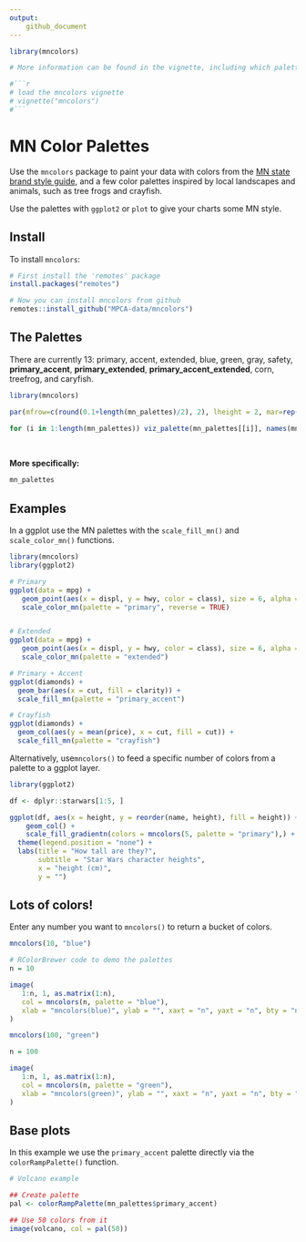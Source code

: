 ```yaml
---
output:
    github_document
---
```


```r
library(mncolors)

# More information can be found in the vignette, including which palettes work best for those with reduced color vision.

#```r
# load the mncolors vignette
# vignette("mncolors")
#```

```

# MN Color Palettes

Use the `mncolors` package to paint your data with colors from the [MN state brand style
guide](https://mn.gov/portal/brand/style-guide/colors/), and a
few color palettes inspired by local landscapes and animals, such as tree frogs and crayfish. 

Use the palettes with `ggplot2` or `plot` to give your charts some MN style.

## Install

To install `mncolors`:

``` r
# First install the 'remotes' package
install.packages("remotes")

# Now you can install mncolors from github
remotes::install_github("MPCA-data/mncolors")

```

## The Palettes

There are currently 13: primary, accent, extended, blue, green, gray, safety, **primary_accent**, **primary_extended**, **primary_accent_extended**, corn, treefrog, and caryfish.

```r
library(mncolors)

par(mfrow=c(round(0.1+length(mn_palettes)/2), 2), lheight = 2, mar=rep(1, 4), adj = 0)

for (i in 1:length(mn_palettes)) viz_palette(mn_palettes[[i]], names(mn_palettes)[i])
```

<br>

**More specifically:**

```r
mn_palettes
```

## Examples

In a ggplot use the MN palettes with the `scale_fill_mn()` and `scale_color_mn()` functions.

```r
library(mncolors)
library(ggplot2)

# Primary
ggplot(data = mpg) +   
   geom_point(aes(x = displ, y = hwy, color = class), size = 6, alpha = 0.7) +
   scale_color_mn(palette = "primary", reverse = TRUE)


# Extended
ggplot(data = mpg) +   
   geom_point(aes(x = displ, y = hwy, color = class), size = 6, alpha = 0.7) +
   scale_color_mn(palette = "extended")

# Primary + Accent
ggplot(diamonds) + 
  geom_bar(aes(x = cut, fill = clarity)) +
  scale_fill_mn(palette = "primary_accent")

# Crayfish
ggplot(diamonds) + 
  geom_col(aes(y = mean(price), x = cut, fill = cut)) +
  scale_fill_mn(palette = "crayfish")

```


Alternatively, use`mncolors()` to feed a specific number of colors from a palette to a ggplot layer.

```r
library(ggplot2)

df <- dplyr::starwars[1:5, ]

ggplot(df, aes(x = height, y = reorder(name, height), fill = height)) +
    geom_col() + 
    scale_fill_gradientn(colors = mncolors(5, palette = "primary"),) +
  theme(legend.position = "none") +
  labs(title = "How tall are they?",
       subtitle = "Star Wars character heights",
       x = "height (cm)",
       y = "")
```


## Lots of colors!

Enter any number you want to `mncolors()` to return a bucket of colors.
```r
mncolors(10, "blue")
```


```r
# RColorBrewer code to demo the palettes
n = 10

image(
   1:n, 1, as.matrix(1:n),
   col = mncolors(n, palette = "blue"),
   xlab = "mncolors(blue)", ylab = "", xaxt = "n", yaxt = "n", bty = "n"
)
```


```r
mncolors(100, "green")
```

```r
n = 100

image(
   1:n, 1, as.matrix(1:n),
   col = mncolors(n, palette = "green"),
   xlab = "mncolors(green)", ylab = "", xaxt = "n", yaxt = "n", bty = "n"
)
```


## Base plots

In this example we use the `primary_accent` palette directly via the `colorRampPalette()` function. 

```r
# Volcano example

## Create palette
pal <- colorRampPalette(mn_palettes$primary_accent)

## Use 50 colors from it
image(volcano, col = pal(50))
```

